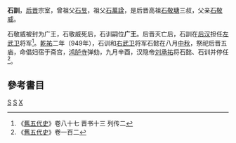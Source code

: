 '''石訓'''，[[后晋|后晋]]宗室，曾祖父[[石昱|石昱]]，祖父[[石萬詮|石萬詮]]，是后晋高祖[[石敬瑭|石敬瑭]]三叔，父亲[[石敬威|石敬威]]。

石敬威被封为广王，石敬威死后，石训嗣位'''广王'''。后晋灭亡后，石訓在[[后汉|后汉]]担任[[左武卫|左武卫]]将军<ref>《[[舊五代史|舊五代史]]》卷八十七 晋书十三 列传二</ref>。[[乾祐_(后汉)|乾祐]]二年（949年），石训和[[右武卫|右武卫]]将军石懿在八月[[中秋|中秋]]，祭祀后晋五庙，命倡妇宿于斋宫，[[鸿胪寺|鸿胪寺]]弹劾，九月辛酉，汉隐帝[[刘承祐|刘承祐]]将石懿、石训并停任<ref>《[[舊五代史|舊五代史]]》卷一百二</ref>。

==參考書目==
{{reflist}}
[[Category:后晋皇族|S]]
[[Category:后汉官员|S]]
[[Category:石姓|X]]